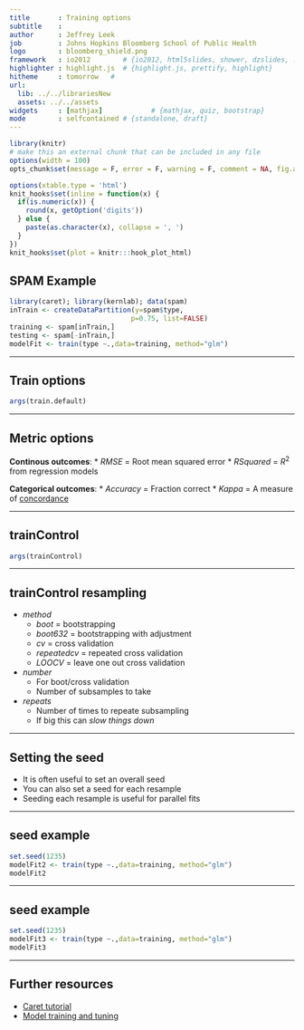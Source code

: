 ```yaml
---
title       : Training options
subtitle    :
author      : Jeffrey Leek
job         : Johns Hopkins Bloomberg School of Public Health
logo        : bloomberg_shield.png
framework   : io2012        # {io2012, html5slides, shower, dzslides, ...}
highlighter : highlight.js  # {highlight.js, prettify, highlight}
hitheme     : tomorrow   #
url:
  lib: ../../librariesNew
  assets: ../../assets
widgets     : [mathjax]            # {mathjax, quiz, bootstrap}
mode        : selfcontained # {standalone, draft}
---
```



```r
library(knitr)
# make this an external chunk that can be included in any file
options(width = 100)
opts_chunk$set(message = F, error = F, warning = F, comment = NA, fig.align = 'center', dpi = 100, tidy = F, cache.path = '.cache/', fig.path = 'fig/')

options(xtable.type = 'html')
knit_hooks$set(inline = function(x) {
  if(is.numeric(x)) {
    round(x, getOption('digits'))
  } else {
    paste(as.character(x), collapse = ', ')
  }
})
knit_hooks$set(plot = knitr:::hook_plot_html)
```


## SPAM Example

```r
library(caret); library(kernlab); data(spam)
inTrain <- createDataPartition(y=spam$type,
                              p=0.75, list=FALSE)
training <- spam[inTrain,]
testing <- spam[-inTrain,]
modelFit <- train(type ~.,data=training, method="glm")
```

---

## Train options

```r
args(train.default)
```


---

## Metric options

__Continous outcomes__:
  * _RMSE_ = Root mean squared error
  * _RSquared_ = $R^2$ from regression models

__Categorical outcomes__:
  * _Accuracy_ = Fraction correct
  * _Kappa_ = A measure of [concordance](http://en.wikipedia.org/wiki/Cohen%27s_kappa)



---

## trainControl

```r
args(trainControl)
```

---

## trainControl resampling

* _method_
  * _boot_ = bootstrapping
  * _boot632_ = bootstrapping with adjustment
  * _cv_ = cross validation
  * _repeatedcv_ = repeated cross validation
  * _LOOCV_ = leave one out cross validation
* _number_
  * For boot/cross validation
  * Number of subsamples to take
* _repeats_
  * Number of times to repeate subsampling
  * If big this can _slow things down_


---

## Setting the seed

* It is often useful to set an overall seed
* You can also set a seed for each resample
* Seeding each resample is useful for parallel fits



---


## seed example

```r
set.seed(1235)
modelFit2 <- train(type ~.,data=training, method="glm")
modelFit2
```


---

## seed example

```r
set.seed(1235)
modelFit3 <- train(type ~.,data=training, method="glm")
modelFit3
```


---

## Further resources

* [Caret tutorial](http://www.edii.uclm.es/~useR-2013/Tutorials/kuhn/user_caret_2up.pdf)
* [Model training and tuning](http://caret.r-forge.r-project.org/training.html)

